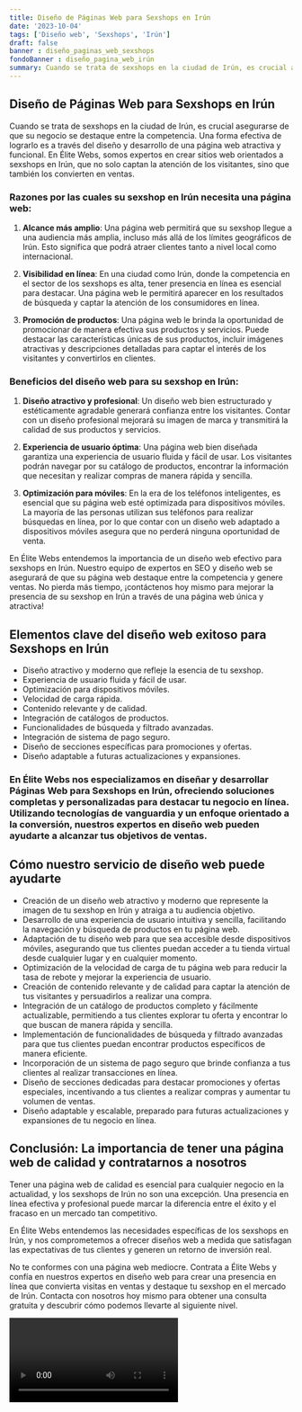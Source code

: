 ```yaml
---
title: Diseño de Páginas Web para Sexshops en Irún
date: '2023-10-04'
tags: ['Diseño web', 'Sexshops', 'Irún']
draft: false
banner : diseño_paginas_web_sexshops
fondoBanner : diseño_pagina_web_irún
summary: Cuando se trata de sexshops en la ciudad de Irún, es crucial asegurarse de que su negocio se destaque entre la competencia. Una forma efectiva de lograrlo es a través del diseño y desarrollo de una página web atractiva y funcional. En Élite Webs, somos expertos en crear sitios web orientados a sexshops en Irún, que no solo captan la atención de los visitantes, sino que también los convierten en ventas.
---
```


## Diseño de Páginas Web para Sexshops en Irún

Cuando se trata de sexshops en la ciudad de Irún, es crucial asegurarse de que su negocio se destaque entre la competencia. Una forma efectiva de lograrlo es a través del diseño y desarrollo de una página web atractiva y funcional. En Élite Webs, somos expertos en crear sitios web orientados a sexshops en Irún, que no solo captan la atención de los visitantes, sino que también los convierten en ventas.

### Razones por las cuales su sexshop en Irún necesita una página web:

1. **Alcance más amplio**: Una página web permitirá que su sexshop llegue a una audiencia más amplia, incluso más allá de los límites geográficos de Irún. Esto significa que podrá atraer clientes tanto a nivel local como internacional.

2. **Visibilidad en línea**: En una ciudad como Irún, donde la competencia en el sector de los sexshops es alta, tener presencia en línea es esencial para destacar. Una página web le permitirá aparecer en los resultados de búsqueda y captar la atención de los consumidores en línea.

3. **Promoción de productos**: Una página web le brinda la oportunidad de promocionar de manera efectiva sus productos y servicios. Puede destacar las características únicas de sus productos, incluir imágenes atractivas y descripciones detalladas para captar el interés de los visitantes y convertirlos en clientes.

### Beneficios del diseño web para su sexshop en Irún:

1. **Diseño atractivo y profesional**: Un diseño web bien estructurado y estéticamente agradable generará confianza entre los visitantes. Contar con un diseño profesional mejorará su imagen de marca y transmitirá la calidad de sus productos y servicios.

2. **Experiencia de usuario óptima**: Una página web bien diseñada garantiza una experiencia de usuario fluida y fácil de usar. Los visitantes podrán navegar por su catálogo de productos, encontrar la información que necesitan y realizar compras de manera rápida y sencilla.

3. **Optimización para móviles**: En la era de los teléfonos inteligentes, es esencial que su página web esté optimizada para dispositivos móviles. La mayoría de las personas utilizan sus teléfonos para realizar búsquedas en línea, por lo que contar con un diseño web adaptado a dispositivos móviles asegura que no perderá ninguna oportunidad de venta.

En Élite Webs entendemos la importancia de un diseño web efectivo para sexshops en Irún. Nuestro equipo de expertos en SEO y diseño web se asegurará de que su página web destaque entre la competencia y genere ventas. No pierda más tiempo, ¡contáctenos hoy mismo para mejorar la presencia de su sexshop en Irún a través de una página web única y atractiva!

<GifSeo />

<Cta />

## Elementos clave del diseño web exitoso para Sexshops en Irún

- Diseño atractivo y moderno que refleje la esencia de tu sexshop.
- Experiencia de usuario fluida y fácil de usar.
- Optimización para dispositivos móviles.
- Velocidad de carga rápida.
- Contenido relevante y de calidad.
- Integración de catálogos de productos.
- Funcionalidades de búsqueda y filtrado avanzadas.
- Integración de sistema de pago seguro.
- Diseño de secciones específicas para promociones y ofertas.
- Diseño adaptable a futuras actualizaciones y expansiones.

### En Élite Webs nos especializamos en diseñar y desarrollar Páginas Web para Sexshops en Irún, ofreciendo soluciones completas y personalizadas para destacar tu negocio en línea. Utilizando tecnologías de vanguardia y un enfoque orientado a la conversión, nuestros expertos en diseño web pueden ayudarte a alcanzar tus objetivos de ventas.

## Cómo nuestro servicio de diseño web puede ayudarte

- Creación de un diseño web atractivo y moderno que represente la imagen de tu sexshop en Irún y atraiga a tu audiencia objetivo.
- Desarrollo de una experiencia de usuario intuitiva y sencilla, facilitando la navegación y búsqueda de productos en tu página web.
- Adaptación de tu diseño web para que sea accesible desde dispositivos móviles, asegurando que tus clientes puedan acceder a tu tienda virtual desde cualquier lugar y en cualquier momento.
- Optimización de la velocidad de carga de tu página web para reducir la tasa de rebote y mejorar la experiencia de usuario.
- Creación de contenido relevante y de calidad para captar la atención de tus visitantes y persuadirlos a realizar una compra.
- Integración de un catálogo de productos completo y fácilmente actualizable, permitiendo a tus clientes explorar tu oferta y encontrar lo que buscan de manera rápida y sencilla.
- Implementación de funcionalidades de búsqueda y filtrado avanzadas para que tus clientes puedan encontrar productos específicos de manera eficiente.
- Incorporación de un sistema de pago seguro que brinde confianza a tus clientes al realizar transacciones en línea.
- Diseño de secciones dedicadas para destacar promociones y ofertas especiales, incentivando a tus clientes a realizar compras y aumentar tu volumen de ventas.
- Diseño adaptable y escalable, preparado para futuras actualizaciones y expansiones de tu negocio en línea.

## Conclusión: La importancia de tener una página web de calidad y contratarnos a nosotros

Tener una página web de calidad es esencial para cualquier negocio en la actualidad, y los sexshops de Irún no son una excepción. Una presencia en línea efectiva y profesional puede marcar la diferencia entre el éxito y el fracaso en un mercado tan competitivo.

En Élite Webs entendemos las necesidades específicas de los sexshops en Irún, y nos comprometemos a ofrecer diseños web a medida que satisfagan las expectativas de tus clientes y generen un retorno de inversión real.

No te conformes con una página web mediocre. Contrata a Élite Webs y confía en nuestros expertos en diseño web para crear una presencia en línea que convierta visitas en ventas y destaque tu sexshop en el mercado de Irún. Contacta con nosotros hoy mismo para obtener una consulta gratuita y descubrir cómo podemos llevarte al siguiente nivel.

<Video />

<CtaBot job='Sexshops' city='Irún'/>

<Gmaps query='Irún+españa+maps' />